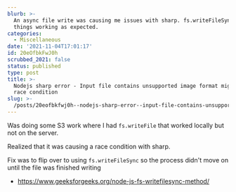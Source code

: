 ```yaml
---
blurb: >-
  An async file write was causing me issues with sharp. fs.writeFileSync got
  things working as expected.
categories:
  - Miscellaneous
date: '2021-11-04T17:01:17'
id: 20eOfbkFwJ0h
scrubbed_2021: false
status: published
type: post
title: >-
  Nodejs sharp error - Input file contains unsupported image format might be a
  race condition
slug: >-
  /posts/20eofbkfwj0h--nodejs-sharp-error--input-file-contains-unsupported-image-format-might-be-a-race-condition
---
```


Was doing some S3 work where I had `fs.writeFile` that worked locally but not on the server. 

Realized that it was causing a race condition with sharp. 

Fix was to flip over to using `fs.writeFileSync` so the process didn't move on until the file was finished writing

- https://www.geeksforgeeks.org/node-js-fs-writefilesync-method/
